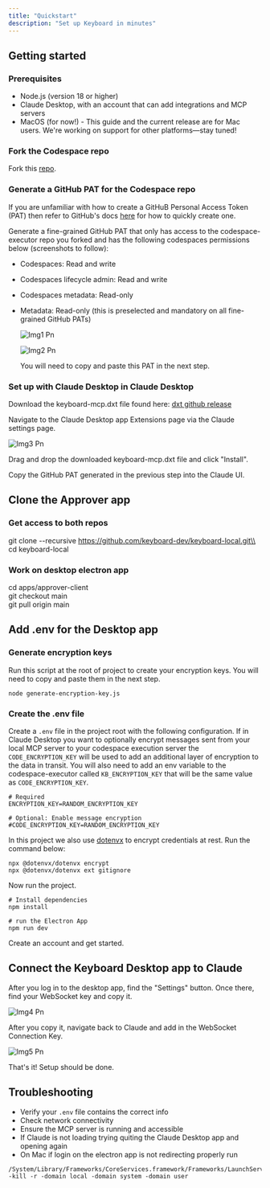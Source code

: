 ```yaml
---
title: "Quickstart"
description: "Set up Keyboard in minutes"
---
```


## Getting started

### Prerequisites

- Node.js (version 18 or higher)
- Claude Desktop, with an account that can add integrations and MCP servers
- MacOS (for now\!) - This guide and the current release are for Mac users. We're working on support for other platforms—stay tuned\!

### Fork the Codespace repo

Fork this [repo](https://github.com/keyboard-dev/codespace-executor).

### Generate a GitHub PAT for the Codespace repo

If you are unfamiliar with how to create a GitHuB Personal Access Token (PAT) then refer to GitHub's docs [here](https://docs.github.com/en/authentication/keeping-your-account-and-data-secure/managing-your-personal-access-tokens#creating-a-fine-grained-personal-access-token) for how to quickly create one.

Generate a fine-grained GitHub PAT that only has access to the codespace-executor repo you forked and has the following codespaces permissions below (screenshots to follow):

- Codespaces: Read and write
- Codespaces lifecycle admin: Read and write
- Codespaces metadata: Read-only
- Metadata: Read-only (this is preselected and mandatory on all fine-grained GitHub PATs)

  ![Img1 Pn](/images/img1.png)

  ![Img2 Pn](/images/img2.png)

  You will need to copy and paste this PAT in the next step.

### Set up with Claude Desktop in Claude Desktop

Download the keyboard-mcp.dxt file found here: [dxt github release](https://github.com/keyboard-dev/keyboard-mcp/releases/latest)

Navigate to the Claude Desktop app Extensions page via the Claude settings page.

![Img3 Pn](/images/img3.png)

Drag and drop the downloaded keyboard-mcp.dxt file and click "Install".

Copy the GitHub PAT generated in the previous step into the Claude UI.

## Clone the Approver app

### Get access to both repos

git clone --recursive https://github.com/keyboard-dev/keyboard-local.git\\
cd keyboard-local

### Work on desktop electron app

cd apps/approver-client\
git checkout main\
git pull origin main

## Add .env for the Desktop app

### Generate encryption keys

Run this script at the root of project to create your encryption keys. You will need to copy and paste them in the next step.

```
node generate-encryption-key.js
```

### Create the .env file

Create a `.env` file in the project root with the following configuration. If in Claude Desktop you want to optionally encrypt messages sent from your local MCP server to your codespace execution server the `CODE_ENCRYPTION_KEY` will be used to add an additional layer of encryption to the data in transit. You will also need to add an env variable to the codespace-executor called `KB_ENCRYPTION_KEY` that will be the same value as `CODE_ENCRYPTION_KEY`.

```
# Required
ENCRYPTION_KEY=RANDOM_ENCRYPTION_KEY

# Optional: Enable message encryption
#CODE_ENCRYPTION_KEY=RANDOM_ENCRYPTION_KEY
```

In this project we also use [dotenvx](https://dotenvx.com/) to encrypt credentials at rest. Run the command below:

```
npx @dotenvx/dotenvx encrypt
npx @dotenvx/dotenvx ext gitignore
```

Now run the project.

```
# Install dependencies
npm install

# run the Electron App
npm run dev
```

Create an account and get started.

## Connect the Keyboard Desktop app to Claude

After you log in to the desktop app, find the "Settings" button. Once there, find your WebSocket key and copy it.

![Img4 Pn](/images/img4.png)

After you copy it, navigate back to Claude and add in the WebSocket Connection Key.

![Img5 Pn](/images/img5.png)

That's it\! Setup should be done.

## Troubleshooting

- Verify your `.env` file contains the correct info
- Check network connectivity
- Ensure the MCP server is running and accessible
- If Claude is not loading trying quiting the Claude Desktop app and opening again
- On Mac if login on the electron app is not redirecting properly run

```
/System/Library/Frameworks/CoreServices.framework/Frameworks/LaunchServices.framework/Support/lsregister -kill -r -domain local -domain system -domain user
```